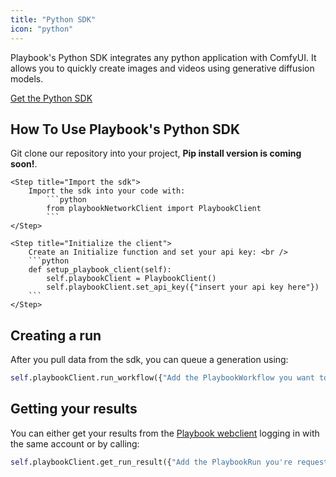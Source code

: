 ```yaml
---
title: "Python SDK"
icon: "python"
---
```


Playbook's Python SDK integrates any python application with ComfyUI. It allows you to quickly create images and videos using generative diffusion models.

[Get the Python SDK](https://github.com/playbook3d/playbook3d-python-sdk)

## How To Use Playbook's Python SDK
<Steps>
    <Step title="Git clone the sdk">
        Git clone our repository into your project, <b>Pip install version is coming soon!</b>.
    </Step>

    <Step title="Import the sdk">
        Import the sdk into your code with:
            ```python
            from playbookNetworkClient import PlaybookClient
            ```
    </Step>

    <Step title="Initialize the client">
        Create an Initialize function and set your api key: <br />
        ```python
        def setup_playbook_client(self):
            self.playbookClient = PlaybookClient()
            self.playbookClient.set_api_key({"insert your api key here"})
        ```
    </Step>
</Steps>

## Creating a run
After you pull data from the sdk, you can queue a generation using:
```python
self.playbookClient.run_workflow({"Add the PlaybookWorkflow you want to run"})
```

## Getting your results
You can either get your results from the [Playbook webclient](https://beta.playbook3d.com) logging in with the same account or by calling:
```python
self.playbookClient.get_run_result({"Add the PlaybookRun you're requestin results from"})
```